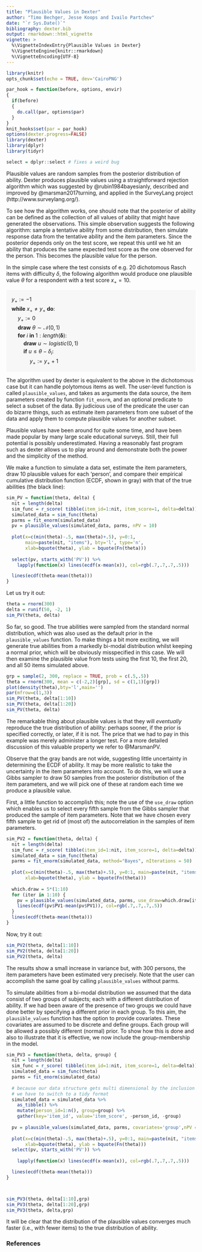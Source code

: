 ---
title: "Plausible Values in Dexter"
author: "Timo Bechger, Jesse Koops and Ivailo Partchev"
date: "`r Sys.Date()`"
bibliography: dexter.bib
output: rmarkdown::html_vignette
vignette: >
  %\VignetteIndexEntry{Plausible Values in Dexter}
  %\VignetteEngine{knitr::rmarkdown}
  %\VignetteEncoding{UTF-8}
---

<style>
img{ border:none;}
</style>

```{r setup, include=FALSE}
library(knitr)
opts_chunk$set(echo = TRUE, dev='CairoPNG')

par_hook = function(before, options, envir)
{
  if(before)
  {
    do.call(par, options$par)
  }
}
knit_hooks$set(par = par_hook)
options(dexter.progress=FALSE)
library(dexter)
library(dplyr)
library(tidyr)

select = dplyr::select # fixes a weird bug
```


Plausible values are random samples from the posterior distribution of ability. Dexter produces plausible values using a straightforward rejection algorithm which was suggested by @rubin1984bayesianly, described and improved by @marsman2017turning, and applied in the SurveyLang project (http://www.surveylang.org/). 

To see how the algorithm works, one should note that the posterior of ability can be defined as the collection of all values of ability that might have generated the observations. This simple observation suggests the following algorithm: sample a tentative ability from some distribution, then simulate response data from the tentative ability and the item parameters. Since the posterior depends only on the test score, we repeat this until we hit an ability that produces the same expected test score as the one observed for the person. This becomes the plausible value for the person.  

In the simple case where the test consists of e.g. 20 dichotomous Rasch items with difficulty $\delta$, the following algorithm would produce one plausible value $\theta$ for a respondent with a test score $x_+=10$.


<p style="background-color:#f7f7f7;line-height:1.5;padding:1em;">
$y_+:=-1$<br/>
$\mathbf{while}\ x_+ \neq y_+\ \mathbf{do}:$<br/>
$\quad y_+:=0$<br/>
$\quad \mathbf{draw}\ \theta \sim \mathcal{N}(0,1)$<br/>
$\quad \mathbf{for}\ i \ \mathbf{in}\ 1:length(\mathbf{\delta}):$<br/>
$\qquad \mathbf{draw}\ u \sim logistic(0,1)$<br/>
$\qquad \mathbf{if}\ u \le \theta-\delta_i:$<br/>
$\qquad \quad y_+ := y_+ + 1$
</p>


The algorithm used by dexter is equivalent to the above in the dichotomous case but it can handle polytomous items as well. The user-level function is called `plausible_values`, and takes as arguments the data source, the item parameters created by function `fit_enorm`, and an optional predicate to select a subset of the data. By judicious use of the predicate the user can do bizarre things, such as estimate item parameters from one subset of the data and apply them to compute plausible values for another subset.

Plausible values have been around for quite some time, and have been made popular by many large scale educational surveys. Still, their full potential is possibly underestimated. Having a reasonably fast program such as dexter allows us to play around and demonstrate both the power and the simplicity of the method.


We make a function to simulate a data set, estimate the item parameters, draw 10 plausible values for each 'person', and compare their empirical cumulative distribution function (ECDF, shown in gray) with that of the true abilities (the black line):

```{r}
sim_PV = function(theta, delta) {
  nit = length(delta)
  sim_func = r_score( tibble(item_id=1:nit, item_score=1, delta=delta))
  simulated_data = sim_func(theta)
  parms = fit_enorm(simulated_data)
  pv = plausible_values(simulated_data, parms, nPV = 10)
  
  plot(x=c(min(theta)-.5, max(theta)+.5), y=0:1, 
       main=paste(nit, "items"), bty='l', type='n',
       xlab=bquote(theta), ylab = bquote(Fn(theta)))
  
  select(pv, starts_with('PV')) %>%
    lapply(function(x) lines(ecdf(x-mean(x)), col=rgb(.7,.7,.7,.5)))

  lines(ecdf(theta-mean(theta)))
}
```  

Let us try it out:

```{r,fig.align='center', fig.height=4,fig.width=4}
theta = rnorm(300)
delta = runif(50, -2, 1)
sim_PV(theta, delta)
```

So far, so good. The true abilities were sampled from the standard normal distribution, which was also used as the default prior in the `plausible_values` function. To make things a bit more exciting, we will generate true abilities from a markedly bi-modal distribution whilst keeping a normal prior, which will be obviously misspecified in this case. We will then examine the plausible value from tests using the first 10, the first 20, and all 50 items simulated above.

```{r,fig.align='center',  fig.width=7}
grp = sample(2, 300, replace = TRUE, prob = c(.5,.5))
theta = rnorm(300, mean = c(-2,2)[grp], sd = c(1,1)[grp])
plot(density(theta),bty='l',main='')
par(mfrow=c(1,3))
sim_PV(theta, delta[1:10])
sim_PV(theta, delta[1:20])
sim_PV(theta, delta)
```

The remarkable thing about plausible values is that they will _eventually_ reproduce the true distribution of ability: perhaps sooner, if the prior is specified correctly, or later, if it is not. The price that we had to pay in this example was merely administer a longer test. For a more detailed discussion of this valuable property we refer to @MarsmanPV.

Observe that the gray bands are not wide, suggesting little uncertainty in determining the ECDF of ability. It may be more realistic to take the uncertainty in the item parameters into account. To do this, we will use a Gibbs sampler to draw 50 samples from the posterior distribution of the item parameters, and we will pick one of these at random each time we produce a plausible value. 

First, a little function to accomplish this; note the use of the `use_draw` option which enables us to select every fifth sample from
the Gibbs sampler that produced the sample of item parameters. Note that we have chosen every fifth sample to get rid of (most of) the autocorrelation in the samples of item parameters.

```{r}
sim_PV2 = function(theta, delta) {
  nit = length(delta)
  sim_func = r_score( tibble(item_id=1:nit, item_score=1, delta=delta))
  simulated_data = sim_func(theta)
  parms = fit_enorm(simulated_data, method="Bayes", nIterations = 50)
  
  plot(x=c(min(theta)-.5, max(theta)+.5), y=0:1, main=paste(nit, "items"), bty='l', type='n',
       xlab=bquote(theta), ylab = bquote(Fn(theta)))
  
  which.draw = 5*(1:10)
  for (iter in 1:10) {
    pv = plausible_values(simulated_data, parms, use_draw=which.draw[iter])
    lines(ecdf(pv$PV1-mean(pv$PV1)), col=rgb(.7,.7,.7,.5))
  }
  lines(ecdf(theta-mean(theta)))
}
```

Now, try it out:

```{r make_pv2, fig.align='center',fig.width=7, par=list(mfrow=c(1,3))}
sim_PV2(theta, delta[1:10])
sim_PV2(theta, delta[1:20])
sim_PV2(theta, delta)
```

The results show a small increase in variance but, with 300 persons, the item parameters have been estimated very precisely. Note that the user can accomplish the same goal by calling `plausible_values` without parms.

To simulate abilities from a bi-modal distribution we assumed that the data consist of two groups of subjects; each with a different distribution of ability. If we had been aware of the presence of two groups we could have done better by specifying a different prior in each group. To this aim, the `plausible_values` function has the option to provide covariates. These covariates are assumed to be discrete and define groups. Each group will be allowed a possibly different (normal) prior. To show how this is done and also to illustrate that it is effective, we now include the group-membership in the model.

```{r make_pv3, fig.align='center',fig.width=7,par=list(mfrow=c(1,3))}

sim_PV3 = function(theta, delta, group) {
  nit = length(delta)
  sim_func = r_score( tibble(item_id=1:nit, item_score=1, delta=delta))
  simulated_data = sim_func(theta)
  parms = fit_enorm(simulated_data)
  
  # because our data structure gets multi dimensional by the inclusion of groups
  # we have to switch to a tidy format
  simulated_data = simulated_data %>%
    as_tibble() %>%
    mutate(person_id=1:n(), group=group) %>%
    gather(key='item_id', value='item_score', -person_id, -group)
    
  pv = plausible_values(simulated_data, parms, covariates='group',nPV = 10)
  
  plot(x=c(min(theta)-.5, max(theta)+.5), y=0:1, main=paste(nit, "items"), bty='l', type='n',
       xlab=bquote(theta), ylab = bquote(Fn(theta)))
  select(pv, starts_with('PV')) %>%
    
    lapply(function(x) lines(ecdf(x-mean(x)), col=rgb(.7,.7,.7,.5)))

  lines(ecdf(theta-mean(theta)))
}



sim_PV3(theta, delta[1:10],grp)
sim_PV3(theta, delta[1:20],grp)
sim_PV3(theta, delta,grp)

```

It will be clear that the distribution of the plausible values converges much faster (i.e., with fewer items) to the true distribution of ability.


### References




